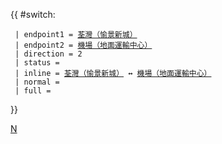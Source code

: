 {{ #switch: {{{format|}}}
  | endpoint1 = [[荃灣（愉景新城）巴士總站|荃灣（愉景新城）]]
  | endpoint2 = [[機場（地面運輸中心）巴士總站|機場（地面運輸中心）]]
  | direction = 2
  | status = {{HK Bus Status|N}}
  | inline = [[荃灣（愉景新城）巴士總站|荃灣（愉景新城）]] ↔ [[機場（地面運輸中心）巴士總站|機場（地面運輸中心）]]
  | normal =
  | full =
}}<noinclude>[[Category:龍運巴士路線模板|N]]</noinclude>